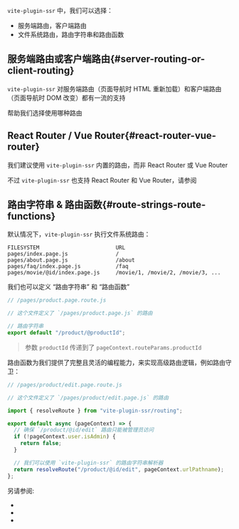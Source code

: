 
`vite-plugin-ssr` 中，我们可以选择：

- 服务端路由，客户端路由
- 文件系统路由，路由字符串和路由函数

## 服务端路由或客户端路由{#server-routing-or-client-routing}

`vite-plugin-ssr` 对服务端路由（页面导航时 HTML 重新加载）和客户端路由（页面导航时 DOM 改变）都有一流的支持

<Link href='/server-routing-vs-client-routing' /> 帮助我们选择使用哪种路由

## React Router / Vue Router{#react-router-vue-router}

我们建议使用 `vite-plugin-ssr` 内置的路由，而非 React Router 或 Vue Router

不过 `vite-plugin-ssr` 也支持 React Router 和 Vue Router，请参阅 <Link href="/vue-router-and-react-router" />

## 路由字符串 & 路由函数{#route-strings-route-functions}

默认情况下，`vite-plugin-ssr` 执行文件系统路由：

```
FILESYSTEM                        URL
pages/index.page.js               /
pages/about.page.js               /about
pages/faq/index.page.js           /faq
pages/movie/@id/index.page.js     /movie/1, /movie/2, /movie/3, ...
```

我们也可以定义 “路由字符串” 和 “路由函数”

```js
// /pages/product.page.route.js

// 这个文件定义了 `/pages/product.page.js` 的路由

// 路由字符串
export default "/product/@productId";
```

> 参数 `productId` 传递到了 `pageContext.routeParams.productId`

路由函数为我们提供了完整且灵活的编程能力，来实现高级路由逻辑，例如路由守卫：

```js
// /pages/product/edit.page.route.js

// 这个文件定义了 `/pages/product/edit.page.js` 的路由

import { resolveRoute } from "vite-plugin-ssr/routing";

export default async (pageContext) => {
  // 确保 `/product/@id/edit` 路由只能被管理员访问
  if (!pageContext.user.isAdmin) {
    return false;
  }

  // 我们可以使用 `vite-plugin-ssr` 的路由字符串解析器
  return resolveRoute("/product/@id/edit", pageContext.urlPathname);
};
```

另请参阅:

- <Link href='/filesystem-routing' />
- <Link href='/route-string' />
- <Link href='/route-function' />
